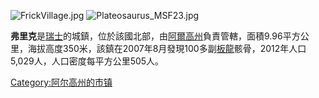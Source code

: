 [[Image:FrickVillage.jpg|right]]
[[Image:Plateosaurus_MSF23.jpg|thumb]]

'''弗里克'''是[[瑞士|瑞士]]的城鎮，位於該國北部，由[[阿爾高州|阿爾高州]]負責管轄，面積9.96平方公里，海拔高度350米，該鎮在2007年8月發現100多副[[板龍屬|板龍]]骸骨，2012年人口5,029人，人口密度每平方公里505人。

{{Switzerland-geo-stub}}
[[Category:阿尔高州的市镇|Category:阿尔高州的市镇]]